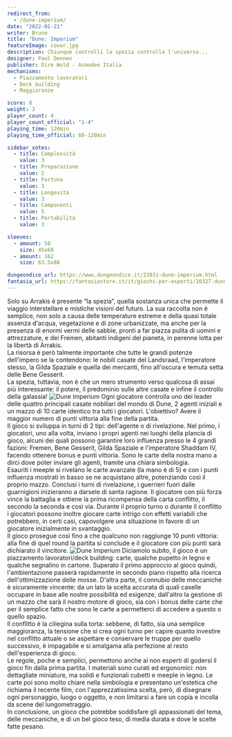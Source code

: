 ```yaml
---
redirect_from:
  - /dune-imperium/
date: "2022-01-21"
writer: Bruno
title: "Dune: Imperium"
featureImage: cover.jpg
description: Chiunque controlli la spezia controlla l'universo...
designer: Paul Dennen
publisher: Dire Wold - Asmodee Italia
mechanisms:
  - Piazzamento lavoratori
  - Deck building
  - Maggioranze

score: 8
weight: 3
player_count: 4
player_count_official: "1-4"
playing_time: 120min
playing_time_official: 60-120min

sidebar_votes:
  - title: Complessità
    value: 3
  - title: Preparazione
    value: 2
  - title: Fortuna
    value: 3
  - title: Longevità
    value: 3
  - title: Componenti
    value: 5
  - title: Portabilità
    value: 3

sleeves:
  - amount: 58
    size: 45x68
  - amount: 162
    size: 63.5x88

dungeondice_url: https://www.dungeondice.it/23931-dune-imperium.html
fantasia_url: https://fantasiastore.it/it/giochi-per-esperti/10327-dune-imperium.html
---
```


<Setting>
  Solo su Arrakis è presente “la spezia”, quella sostanza unica che permette il
  viaggio interstellare e mistiche visioni del futuro. La sua raccolta non è
  semplice, non solo a causa delle temperature estreme e della quasi totale
  assenza d'acqua, vegetazione e di zone urbanizzate, ma anche per la presenza
  di enormi vermi delle sabbie, pronti a far piazza pulita di uomini e
  attrezzature, e dei Fremen, abitanti indigeni del pianeta, in perenne lotta
  per la libertà di Arrakis.
  <br />
  La risorsa è però talmente importante che tutte le grandi potenze dell'impero
  se la contendono: le nobili casate del Landsraad, l'imperatore stesso, la
  Gilda Spaziale e quella dei mercanti, fino all'oscura e temuta setta delle
  Bene Gesserit.
  <br />
  La spezia, tuttavia, non è che un mero strumento verso qualcosa di assai più
  interessante: il potere, il predominio sulle altre casate e infine il
  controllo della galassia!
</Setting>

<img src="./game1.jpg" alt="Dune Imperium" />

<Rules>
  Ogni giocatore controlla uno dei leader delle quattro principali casate
  nobiliari del mondo di Dune, 2 agenti iniziali e un mazzo di 10 carte identico
  tra tutti i giocatori. L'obiettivo? Avere il maggior numero di punti vittoria
  alla fine della partita.
  <br />
  Il gioco si sviluppa in turni di 2 tipi: dell'agente o di rivelazione. Nel
  primo, i giocatori, uno alla volta, inviano i propri agenti nei luoghi della
  plancia di gioco, alcuni dei quali possono garantire loro influenza presso le
  4 grandi fazioni: Fremen, Bene Gesserit, Gilda Spaziale e l'imperatore Shaddam
  IV, facendo ottenere bonus e punti vittoria. Sono le carte della nostra mano a
  dirci dove poter inviare gli agenti, tramite una chiara simbologia.
  <br />
  Esauriti i meeple si rivelano le carte avanzate (la mano è di 5) e con i punti
  influenza mostrati in basso se ne acquistano altre, potenziando così il
  proprio mazzo. Conclusi i turni di rivelazione, i guerrieri fuori dalle
  guarnigioni inizieranno a darsele di santa ragione. Il giocatore con più forza
  vince la battaglia e ottiene la prima ricompensa della carta conflitto, il
  secondo la seconda e così via. Durante il proprio turno o durante il conflitto
  i giocatori possono inoltre giocare carte intrigo con effetti variabili che
  potrebbero, in certi casi, capovolgere una situazione in favore di un
  giocatore inizialmente in svantaggio.
  <br />
  Il gioco prosegue così fino a che qualcuno non raggiunge 10 punti vittoria:
  alla fine di quel round la partita si conclude e il giocatore con più punti
  sarà dichiarato il vincitore.
</Rules>

<img src="./game2.jpg" alt="Dune Imperium" />

<Feedback>
  Diciamolo subito, il gioco è un piazzamento lavoratori/deck building: carte,
  qualche pupetto in legno e qualche segnalino in cartone. Superato il primo
  approccio al gioco quindi, l'ambientazione passerà rapidamente in secondo
  piano rispetto alla ricerca dell'ottimizzazione delle mosse. D'altra parte, il
  connubio delle meccaniche è sicuramente vincente: da un lato la scelta
  accurata di quali caselle occupare in base alle nostre possibilità ed
  esigenze, dall'altro la gestione di un mazzo che sarà il nostro motore di
  gioco, sia con i bonus delle carte che per il semplice fatto che sono le carte
  a permetterci di accedere a questo o quello spazio.
  <br />
  Il conflitto è la ciliegina sulla torta: sebbene, di fatto, sia una semplice
  maggioranza, la tensione che si crea ogni turno per capire quanto investire
  nel conflitto attuale o se aspettare e conservare le truppe per quello
  successivo, è impagabile e si amalgama alla perfezione al resto
  dell'esperienza di gioco.
  <br />
  Le regole, poche e semplici, permettono anche ai non esperti di godersi il
  gioco fin dalla prima partita. I materiali sono curati ed ergonomici: non
  dettagliate miniature, ma solidi e funzionali cubetti e meeple in legno. Le
  carte poi sono molto chiare nella simbologia e presentano un'estetica che
  richiama il recente film, con l'apprezzatissima scelta, però, di disegnare
  ogni personaggio, luogo o oggetto, e non limitarsi a fare un copia e incolla
  da scene del lungometraggio.
  <br />
  In conclusione, un gioco che potrebbe soddisfare gli appassionati del tema,
  delle meccaniche, e di un bel gioco teso, di media durata e dove le scelte
  fatte pesano.
</Feedback>

<Instagram id="CY_IMjQFoRS" />

